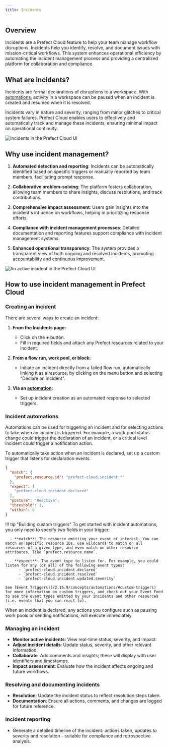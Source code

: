 ```yaml
---
title: Incidents
---
```



## Overview

Incidents are a Prefect Cloud feature to help your team manage workflow disruptions. Incidents help you identify, resolve, and document issues with mission-critical workflows. This system enhances operational efficiency by automating the incident management process and providing a centralized platform for collaboration and compliance.

## What are incidents?

Incidents are formal declarations of disruptions to a workspace. With [automations](#incident-automations), activity in a workspace can be paused when an incident is created and resumed when it is resolved.

Incidents vary in nature and severity, ranging from minor glitches to critical system failures. Prefect Cloud enables users to effectively and automatically track and manage these incidents, ensuring minimal impact on operational continuity.

![Incidents in the Prefect Cloud UI](/2.16.9/img/ui/incidents-dashboard.png)

## Why use incident management?

1. **Automated detection and reporting**: Incidents can be automatically identified based on specific triggers or manually reported by team members, facilitating prompt response.

2. **Collaborative problem-solving**: The platform fosters collaboration, allowing team members to share insights, discuss resolutions, and track contributions.

3. **Comprehensive impact assessment**: Users gain insights into the incident's influence on workflows, helping in prioritizing response efforts.

4. **Compliance with incident management processes**: Detailed documentation and reporting features support compliance with incident management systems.

5. **Enhanced operational transparency**: The system provides a transparent view of both ongoing and resolved incidents, promoting accountability and continuous improvement.

![An active incident in the Prefect Cloud UI](/2.16.9/img/ui/incidents-active.png)

## How to use incident management in Prefect Cloud

### Creating an incident

There are several ways to create an incident:

1. **From the Incidents page:**
    - Click on the **+** button.
    - Fill in required fields and attach any Prefect resources related to your incident.

2. **From a flow run, work pool, or block:**
    - Initiate an incident directly from a failed flow run, automatically linking it as a resource, by clicking on the menu button and selecting "Declare an incident".

3. **Via an [automation](/2.16.9/concepts/automations/):**
    - Set up incident creation as an automated response to selected triggers.

### Incident automations

Automations can be used for triggering an incident and for selecting actions to take when an incident is triggered. For example, a work pool status change could trigger the declaration of an incident, or a critical level incident could trigger a notification action.

To automatically take action when an incident is declared, set up a custom trigger that listens for declaration events.

```json
{
  "match": {
    "prefect.resource.id": "prefect-cloud.incident.*"
  },
  "expect": [
    "prefect-cloud.incident.declared"
  ],
  "posture": "Reactive",
  "threshold": 1,
  "within": 0
}
```

!!! tip "Building custom triggers"
    To get started with incident automations, you only need to specify two fields in your trigger:

      - **match**: The resource emitting your event of interest. You can match on specific resource IDs, use wildcards to match on all resources of a given type, and even match on other resource attributes, like `prefect.resource.name`.

      - **expect**: The event type to listen for. For example, you could listen for any (or all) of the following event types:
          - `prefect-cloud.incident.declared`
          - `prefect-cloud.incident.resolved`
          - `prefect-cloud.incident.updated.severity`

    See [Event Triggers](/2.16.9/concepts/automations/#custom-triggers) for more information on custom triggers, and check out your Event Feed to see the event types emitted by your incidents and other resources (i.e. events that you can react to).

When an incident is declared, any actions you configure such as pausing work pools or sending notifications, will execute immediately.

### Managing an incident

- **Monitor active incidents**: View real-time status, severity, and impact.
- **Adjust incident details**: Update status, severity, and other relevant information.
- **Collaborate**: Add comments and insights; these will display with user identifiers and timestamps.
- **Impact assessment**: Evaluate how the incident affects ongoing and future workflows.

### Resolving and documenting incidents

- **Resolution**: Update the incident status to reflect resolution steps taken.
- **Documentation**: Ensure all actions, comments, and changes are logged for future reference.

### Incident reporting

- Generate a detailed timeline of the incident: actions taken, updates to severity and resolution - suitable for compliance and retrospective analysis.
